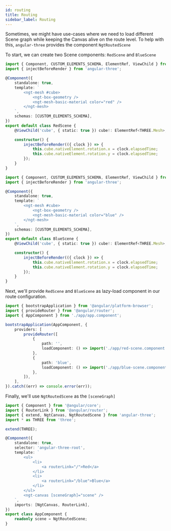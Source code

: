 ```yaml
---
id: routing
title: Routing
sidebar_label: Routing
---
```



Sometimes, we might have use-cases where we need to load different Scene graph while keeping the Canvas alive on the route level.
To help with this, `angular-three` provides the component `NgtRoutedScene`

To start, we can create two Scene components: `RedScene` and `BlueScene`

<Tabs>
<TabItem value="red" label="red-scene.component.ts" default>

```ts
import { Component, CUSTOM_ELEMENTS_SCHEMA, ElementRef, ViewChild } from '@angular/core';
import { injectBeforeRender } from 'angular-three';

@Component({
    standalone: true,
    template: `
        <ngt-mesh #cube>
            <ngt-box-geometry />
            <ngt-mesh-basic-material color="red" />
        </ngt-mesh>
    `,
    schemas: [CUSTOM_ELEMENTS_SCHEMA],
})
export default class RedScene {
    @ViewChild('cube', { static: true }) cube!: ElementRef<THREE.Mesh>;

    constructor() {
        injectBeforeRender(({ clock }) => {
            this.cube.nativeElement.rotation.x = clock.elapsedTime;
            this.cube.nativeElement.rotation.y = clock.elapsedTime;
        });
    }
}
```

</TabItem>
<TabItem value="blue" label="blue-scene.component.ts">

```ts
import { Component, CUSTOM_ELEMENTS_SCHEMA, ElementRef, ViewChild } from '@angular/core';
import { injectBeforeRender } from 'angular-three';

@Component({
    standalone: true,
    template: `
        <ngt-mesh #cube>
            <ngt-box-geometry />
            <ngt-mesh-basic-material color="blue" />
        </ngt-mesh>
    `,
    schemas: [CUSTOM_ELEMENTS_SCHEMA],
})
export default class BlueScene {
    @ViewChild('cube', { static: true }) cube!: ElementRef<THREE.Mesh>;

    constructor() {
        injectBeforeRender(({ clock }) => {
            this.cube.nativeElement.rotation.x = clock.elapsedTime;
            this.cube.nativeElement.rotation.y = clock.elapsedTime;
        });
    }
}
```

</TabItem>
</Tabs>

Next, we'll provide `RedScene` and `BlueScene` as lazy-load component in our route configuration.

```ts title="main.ts"
import { bootstrapApplication } from '@angular/platform-browser';
import { provideRouter } from '@angular/router';
import { AppComponent } from './app/app.component';

bootstrapApplication(AppComponent, {
    providers: [
        provideRouter([
            {
                path: '',
                loadComponent: () => import('./app/red-scene.component'),
            },
            {
                path: 'blue',
                loadComponent: () => import('./app/blue-scene.component'),
            },
        ]),
    ],
}).catch((err) => console.error(err));
```

Finally, we'll use `NgtRoutedScene` as the `[sceneGraph]`

```ts title="app.component.ts"
import { Component } from '@angular/core';
import { RouterLink } from '@angular/router';
import { extend, NgtCanvas, NgtRoutedScene } from 'angular-three';
import * as THREE from 'three';

extend(THREE);

@Component({
    standalone: true,
    selector: 'angular-three-root',
    template: `
        <ul>
            <li>
                <a routerLink="/">Red</a>
            </li>
            <li>
                <a routerLink="/blue">Blue</a>
            </li>
        </ul>
        <ngt-canvas [sceneGraph]="scene" />
    `,
    imports: [NgtCanvas, RouterLink],
})
export class AppComponent {
    readonly scene = NgtRoutedScene;
}
```
